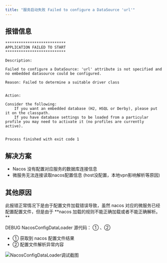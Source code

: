 ```yaml
---
title: "服务启动失败 Failed to configure a DataSource 'url'"
---
```


## 报错信息

```shell
***************************
APPLICATION FAILED TO START
***************************

Description:

Failed to configure a DataSource: 'url' attribute is not specified and no embedded datasource could be configured.

Reason: Failed to determine a suitable driver class


Action:

Consider the following:
	If you want an embedded database (H2, HSQL or Derby), please put it on the classpath.
	If you have database settings to be loaded from a particular profile you may need to activate it (no profiles are currently active).


Process finished with exit code 1
```

## 解决方案

- Nacos 没有配置对应服务的数据库连接信息
- 微服务无法连接读取nacos配置信息 (host没配置，本地vpn影响解析等原因)

## 其他原因

<Warning>
此报错正常情况下是由于配置文件加载错误导致，虽然 nacos 对应的微服务已经配置配置文件，但是由于 **nacos 加载的规则不能正确加载或者不能正确解析。**
</Warning>

DEBUG NacosConfigDataLoader 源代码： ① 、②

- ①  获取到 nacos 配置文件结果
- ②  配置文件解析异常内容

![NacosConfigDataLoader调试截图](https://minio.pigx.vip/oss/1661770586.png)

